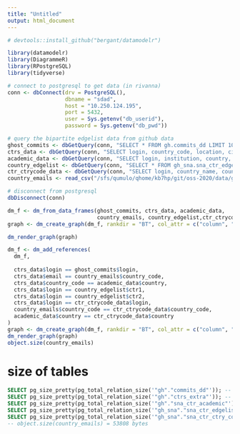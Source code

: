 ```yaml
---
title: "Untitled"
output: html_document
---
```


```r
# devtools::install_github("bergant/datamodelr")

library(datamodelr)
library(DiagrammeR)
library(RPostgreSQL)
library(tidyverse)

# connect to postgresql to get data (in rivanna)
conn <- dbConnect(drv = PostgreSQL(), 
                  dbname = "sdad", 
                  host = "10.250.124.195", 
                  port = 5432, 
                  user = Sys.getenv("db_userid"), 
                  password = Sys.getenv("db_pwd"))

# query the bipartite edgelist data from github data  
ghost_commits <- dbGetQuery(conn, "SELECT * FROM gh.commits_dd LIMIT 100")
ctrs_data <- dbGetQuery(conn, "SELECT login, country_code, location, city, email, company FROM gh.ctrs_extra LIMIT 100;")
academic_data <- dbGetQuery(conn, "SELECT login, institution, country, is_academic FROM gh.sna_ctr_academic LIMIT 100;")
country_edgelist <- dbGetQuery(conn, "SELECT * FROM gh_sna.sna_ctr_edgelist_yxy LIMIT 100;")
ctr_ctrycode_data <- dbGetQuery(conn, "SELECT login, country_name, country_code, country_code_vis FROM gh_sna.sna_ctr_ctry_codes LIMIT 100;")
country_emails <- read_csv("/sfs/qumulo/qhome/kb7hp/git/oss-2020/data/government/email_to_country_code.csv")

# disconnect from postgresql
dbDisconnect(conn)

dm_f <- dm_from_data_frames(ghost_commits, ctrs_data, academic_data, 
                            country_emails, country_edgelist,ctr_ctrycode_data)
graph <- dm_create_graph(dm_f, rankdir = "BT", col_attr = c("column", "type"))

```

```r
dm_render_graph(graph)
```

```r

dm_f <- dm_add_references(
  dm_f,
  
  ctrs_data$login == ghost_commits$login,
  ctrs_data$email == country_emails$country_code,
  ctrs_data$country_code == academic_data$country,
  ctrs_data$login == country_edgelist$ctr1,
  ctrs_data$login == country_edgelist$ctr2,
  ctrs_data$login == ctr_ctrycode_data$login,
  country_emails$country_code == ctr_ctrycode_data$country_code,
  academic_data$country == ctr_ctrycode_data$country
)
graph <- dm_create_graph(dm_f, rankdir = "BT", col_attr = c("column", "type"))
dm_render_graph(graph)
object.size(country_emails)
```

# size of tables 

```sql
SELECT pg_size_pretty(pg_total_relation_size('"gh"."commits_dd"')); -- 110GB 
SELECT pg_size_pretty(pg_total_relation_size('"gh"."ctrs_extra"')); -- 190MB 
SELECT pg_size_pretty(pg_total_relation_size('"gh"."sna_ctr_academic"')); -- 5768kB
SELECT pg_size_pretty(pg_total_relation_size('"gh_sna"."sna_ctr_edgelist_yxy"')); -- 19GB 
SELECT pg_size_pretty(pg_total_relation_size('"gh_sna"."sna_ctr_ctry_codes"')); -- 47MB 
-- object.size(country_emails) = 53808 bytes
```


















